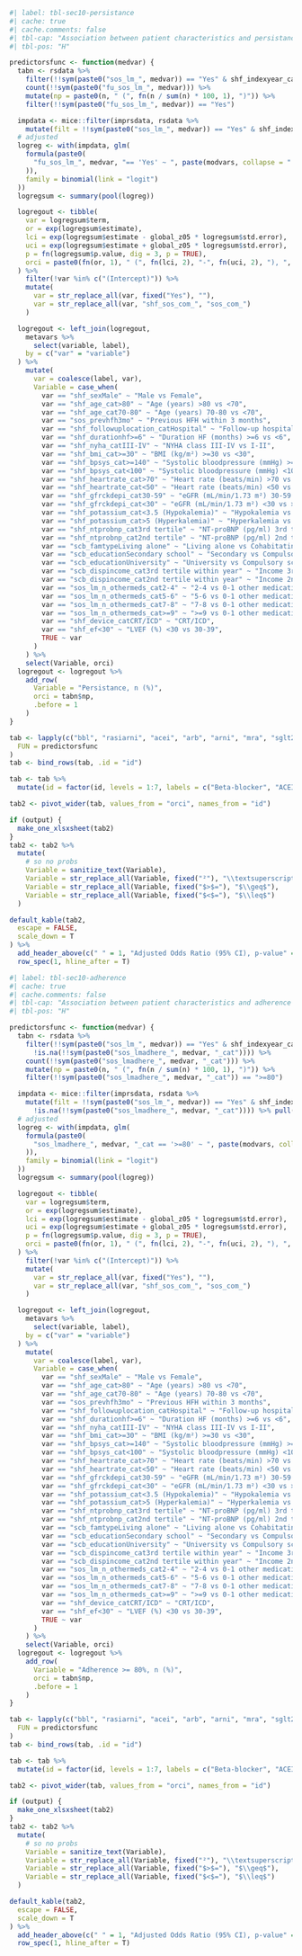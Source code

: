 ```r
#| label: tbl-sec10-persistance
#| cache: true
#| cache.comments: false
#| tbl-cap: "Association between patient characteristics and persistance at 1 year 2021-2023"
#| tbl-pos: "H"

predictorsfunc <- function(medvar) {
  tabn <- rsdata %>%
    filter(!!sym(paste0("sos_lm_", medvar)) == "Yes" & shf_indexyear_cat == "2021-2023" & sos_outtime_death >= 426) %>%
    count(!!sym(paste0("fu_sos_lm_", medvar))) %>%
    mutate(np = paste0(n, " (", fn(n / sum(n) * 100, 1), ")")) %>%
    filter(!!sym(paste0("fu_sos_lm_", medvar)) == "Yes")

  impdata <- mice::filter(imprsdata, rsdata %>%
    mutate(filt = !!sym(paste0("sos_lm_", medvar)) == "Yes" & shf_indexyear_cat == "2021-2023" & sos_outtime_death >= 426) %>% pull(filt))
  # adjusted
  logreg <- with(impdata, glm(
    formula(paste0(
      "fu_sos_lm_", medvar, "== 'Yes' ~ ", paste(modvars, collapse = " + ")
    )),
    family = binomial(link = "logit")
  ))
  logregsum <- summary(pool(logreg))

  logregout <- tibble(
    var = logregsum$term,
    or = exp(logregsum$estimate),
    lci = exp(logregsum$estimate - global_z05 * logregsum$std.error),
    uci = exp(logregsum$estimate + global_z05 * logregsum$std.error),
    p = fn(logregsum$p.value, dig = 3, p = TRUE),
    orci = paste0(fn(or, 1), " (", fn(lci, 2), "-", fn(uci, 2), "), ", p)
  ) %>%
    filter(!var %in% c("(Intercept)")) %>%
    mutate(
      var = str_replace_all(var, fixed("Yes"), ""),
      var = str_replace_all(var, "shf_sos_com_", "sos_com_")
    )

  logregout <- left_join(logregout,
    metavars %>%
      select(variable, label),
    by = c("var" = "variable")
  ) %>%
    mutate(
      var = coalesce(label, var),
      Variable = case_when(
        var == "shf_sexMale" ~ "Male vs Female",
        var == "shf_age_cat>80" ~ "Age (years) >80 vs <70",
        var == "shf_age_cat70-80" ~ "Age (years) 70-80 vs <70",
        var == "sos_prevhfh3mo" ~ "Previous HFH within 3 months",
        var == "shf_followuplocation_catHospital" ~ "Follow-up hospital vs Primary care/Other",
        var == "shf_durationhf>=6" ~ "Duration HF (months) >=6 vs <6",
        var == "shf_nyha_catIII-IV" ~ "NYHA class III-IV vs I-II",
        var == "shf_bmi_cat>=30" ~ "BMI (kg/m²) >=30 vs <30",
        var == "shf_bpsys_cat>=140" ~ "Systolic bloodpressure (mmHg) >=140 vs 100-139",
        var == "shf_bpsys_cat<100" ~ "Systolic bloodpressure (mmHg) <100 vs 100-139",
        var == "shf_heartrate_cat>70" ~ "Heart rate (beats/min) >70 vs 50-70",
        var == "shf_heartrate_cat<50" ~ "Heart rate (beats/min) <50 vs 50-70",
        var == "shf_gfrckdepi_cat30-59" ~ "eGFR (mL/min/1.73 m²) 30-59 vs >=60",
        var == "shf_gfrckdepi_cat<30" ~ "eGFR (mL/min/1.73 m²) <30 vs >=60",
        var == "shf_potassium_cat<3.5 (Hypokalemia)" ~ "Hypokalemia vs Normakalemia",
        var == "shf_potassium_cat>5 (Hyperkalemia)" ~ "Hyperkalemia vs Normakalemia",
        var == "shf_ntprobnp_cat3rd tertile" ~ "NT-proBNP (pg/ml) 3rd tertile vs 1st tertile",
        var == "shf_ntprobnp_cat2nd tertile" ~ "NT-proBNP (pg/ml) 2nd tertile vs 1st tertile",
        var == "scb_famtypeLiving alone" ~ "Living alone vs Cohabitating",
        var == "scb_educationSecondary school" ~ "Secondary vs Compulsory school",
        var == "scb_educationUniversity" ~ "University vs Compulsory school",
        var == "scb_dispincome_cat3rd tertile within year" ~ "Income 3rd tertile vs 1st tertile",
        var == "scb_dispincome_cat2nd tertile within year" ~ "Income 2nd tertile vs 1st tertile",
        var == "sos_lm_n_othermeds_cat2-4" ~ "2-4 vs 0-1 other medications",
        var == "sos_lm_n_othermeds_cat5-6" ~ "5-6 vs 0-1 other medications",
        var == "sos_lm_n_othermeds_cat7-8" ~ "7-8 vs 0-1 other medications",
        var == "sos_lm_n_othermeds_cat>=9" ~ ">=9 vs 0-1 other medications",
        var == "shf_device_catCRT/ICD" ~ "CRT/ICD",
        var == "shf_ef<30" ~ "LVEF (%) <30 vs 30-39",
        TRUE ~ var
      )
    ) %>%
    select(Variable, orci)
  logregout <- logregout %>%
    add_row(
      Variable = "Persistance, n (%)",
      orci = tabn$np,
      .before = 1
    )
}

tab <- lapply(c("bbl", "rasiarni", "acei", "arb", "arni", "mra", "sglt2i"),
  FUN = predictorsfunc
)
tab <- bind_rows(tab, .id = "id")

tab <- tab %>%
  mutate(id = factor(id, levels = 1:7, labels = c("Beta-blocker", "ACEI/ARB/ARNi", "ACEI", "ARB", "ARNi", "MRA", "SGLT2i")))

tab2 <- pivot_wider(tab, values_from = "orci", names_from = "id")

if (output) {
  make_one_xlsxsheet(tab2)
}
tab2 <- tab2 %>%
  mutate(
    # so no probs
    Variable = sanitize_text(Variable),
    Variable = str_replace_all(Variable, fixed("²"), "\\textsuperscript{2}"),
    Variable = str_replace_all(Variable, fixed("$>$="), "$\\geq$"),
    Variable = str_replace_all(Variable, fixed("$<$="), "$\\leq$")
  )

default_kable(tab2,
  escape = FALSE,
  scale_down = T
) %>%
  add_header_above(c(" " = 1, "Adjusted Odds Ratio (95% CI), p-value" = 7)) %>%
  row_spec(1, hline_after = T)
```

```r
#| label: tbl-sec10-adherence
#| cache: true
#| cache.comments: false
#| tbl-cap: "Association between patient characteristics and adherence during the first year 2021-2023"
#| tbl-pos: "H"

predictorsfunc <- function(medvar) {
  tabn <- rsdata %>%
    filter(!!sym(paste0("sos_lm_", medvar)) == "Yes" & shf_indexyear_cat == "2021-2023" &
      !is.na(!!sym(paste0("sos_lmadhere_", medvar, "_cat")))) %>%
    count(!!sym(paste0("sos_lmadhere_", medvar, "_cat"))) %>%
    mutate(np = paste0(n, " (", fn(n / sum(n) * 100, 1), ")")) %>%
    filter(!!sym(paste0("sos_lmadhere_", medvar, "_cat")) == ">=80")

  impdata <- mice::filter(imprsdata, rsdata %>%
    mutate(filt = !!sym(paste0("sos_lm_", medvar)) == "Yes" & shf_indexyear_cat == "2021-2023" &
      !is.na(!!sym(paste0("sos_lmadhere_", medvar, "_cat")))) %>% pull(filt))
  # adjusted
  logreg <- with(impdata, glm(
    formula(paste0(
      "sos_lmadhere_", medvar, "_cat == '>=80' ~ ", paste(modvars, collapse = " + ")
    )),
    family = binomial(link = "logit")
  ))
  logregsum <- summary(pool(logreg))

  logregout <- tibble(
    var = logregsum$term,
    or = exp(logregsum$estimate),
    lci = exp(logregsum$estimate - global_z05 * logregsum$std.error),
    uci = exp(logregsum$estimate + global_z05 * logregsum$std.error),
    p = fn(logregsum$p.value, dig = 3, p = TRUE),
    orci = paste0(fn(or, 1), " (", fn(lci, 2), "-", fn(uci, 2), "), ", p)
  ) %>%
    filter(!var %in% c("(Intercept)")) %>%
    mutate(
      var = str_replace_all(var, fixed("Yes"), ""),
      var = str_replace_all(var, "shf_sos_com_", "sos_com_")
    )

  logregout <- left_join(logregout,
    metavars %>%
      select(variable, label),
    by = c("var" = "variable")
  ) %>%
    mutate(
      var = coalesce(label, var),
      Variable = case_when(
        var == "shf_sexMale" ~ "Male vs Female",
        var == "shf_age_cat>80" ~ "Age (years) >80 vs <70",
        var == "shf_age_cat70-80" ~ "Age (years) 70-80 vs <70",
        var == "sos_prevhfh3mo" ~ "Previous HFH within 3 months",
        var == "shf_followuplocation_catHospital" ~ "Follow-up hospital vs Primary care/Other",
        var == "shf_durationhf>=6" ~ "Duration HF (months) >=6 vs <6",
        var == "shf_nyha_catIII-IV" ~ "NYHA class III-IV vs I-II",
        var == "shf_bmi_cat>=30" ~ "BMI (kg/m²) >=30 vs <30",
        var == "shf_bpsys_cat>=140" ~ "Systolic bloodpressure (mmHg) >=140 vs 100-139",
        var == "shf_bpsys_cat<100" ~ "Systolic bloodpressure (mmHg) <100 vs 100-139",
        var == "shf_heartrate_cat>70" ~ "Heart rate (beats/min) >70 vs 50-70",
        var == "shf_heartrate_cat<50" ~ "Heart rate (beats/min) <50 vs 50-70",
        var == "shf_gfrckdepi_cat30-59" ~ "eGFR (mL/min/1.73 m²) 30-59 vs >=60",
        var == "shf_gfrckdepi_cat<30" ~ "eGFR (mL/min/1.73 m²) <30 vs >=60",
        var == "shf_potassium_cat<3.5 (Hypokalemia)" ~ "Hypokalemia vs Normakalemia",
        var == "shf_potassium_cat>5 (Hyperkalemia)" ~ "Hyperkalemia vs Normakalemia",
        var == "shf_ntprobnp_cat3rd tertile" ~ "NT-proBNP (pg/ml) 3rd tertile vs 1st tertile",
        var == "shf_ntprobnp_cat2nd tertile" ~ "NT-proBNP (pg/ml) 2nd tertile vs 1st tertile",
        var == "scb_famtypeLiving alone" ~ "Living alone vs Cohabitating",
        var == "scb_educationSecondary school" ~ "Secondary vs Compulsory school",
        var == "scb_educationUniversity" ~ "University vs Compulsory school",
        var == "scb_dispincome_cat3rd tertile within year" ~ "Income 3rd tertile vs 1st tertile",
        var == "scb_dispincome_cat2nd tertile within year" ~ "Income 2nd tertile vs 1st tertile",
        var == "sos_lm_n_othermeds_cat2-4" ~ "2-4 vs 0-1 other medications",
        var == "sos_lm_n_othermeds_cat5-6" ~ "5-6 vs 0-1 other medications",
        var == "sos_lm_n_othermeds_cat7-8" ~ "7-8 vs 0-1 other medications",
        var == "sos_lm_n_othermeds_cat>=9" ~ ">=9 vs 0-1 other medications",
        var == "shf_device_catCRT/ICD" ~ "CRT/ICD",
        var == "shf_ef<30" ~ "LVEF (%) <30 vs 30-39",
        TRUE ~ var
      )
    ) %>%
    select(Variable, orci)
  logregout <- logregout %>%
    add_row(
      Variable = "Adherence >= 80%, n (%)",
      orci = tabn$np,
      .before = 1
    )
}

tab <- lapply(c("bbl", "rasiarni", "acei", "arb", "arni", "mra", "sglt2i"),
  FUN = predictorsfunc
)
tab <- bind_rows(tab, .id = "id")

tab <- tab %>%
  mutate(id = factor(id, levels = 1:7, labels = c("Beta-blocker", "ACEI/ARB/ARNi", "ACEI", "ARB", "ARNi", "MRA", "SGLT2i")))

tab2 <- pivot_wider(tab, values_from = "orci", names_from = "id")

if (output) {
  make_one_xlsxsheet(tab2)
}
tab2 <- tab2 %>%
  mutate(
    # so no probs
    Variable = sanitize_text(Variable),
    Variable = str_replace_all(Variable, fixed("²"), "\\textsuperscript{2}"),
    Variable = str_replace_all(Variable, fixed("$>$="), "$\\geq$"),
    Variable = str_replace_all(Variable, fixed("$<$="), "$\\leq$")
  )

default_kable(tab2,
  escape = FALSE,
  scale_down = T
) %>%
  add_header_above(c(" " = 1, "Adjusted Odds Ratio (95% CI), p-value" = 7)) %>%
  row_spec(1, hline_after = T)
```
